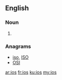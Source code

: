 ==English==

===Noun===
{{head|en}}

# {{plural of|io}}

===Anagrams===
* [[iso#English|iso]], [[ISO#English|ISO]]
* [[OSI#English|OSI]]

[[ar:ios]]
[[fr:ios]]
[[ku:ios]]
[[my:ios]]